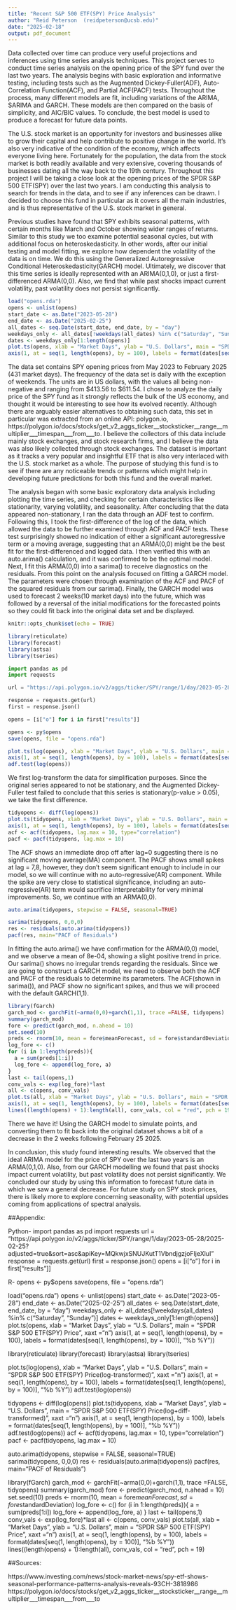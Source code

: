 ```yaml
---
title: "Recent S&P 500 ETF(SPY) Price Analysis"
author: "Reid Peterson  (reidpeterson@ucsb.edu)"
date: "2025-02-18"
output: pdf_document
---
```


\begin{center}
\large Abstract
\end{center}
Data collected over time can produce very useful projections and inferences using time series analysis techniques. This project serves to conduct time series analysis on the opening price of the SPY fund over the last two years. The analysis begins with basic exploration and informative testing, including tests such as the Augmented Dickey-Fuller(ADF), Auto-Correlation Function(ACF), and Partial ACF(PACF) tests. Throughout the process,  many different models are fit, including variations of the ARIMA, SARIMA and GARCH. These models are then compared on the basis of simplicity,  and AIC/BIC values. To conclude, the best model is used to produce a forecast for future data points.

\vspace{1cm}
\begin{center}
\large 1. Introduction
\end{center}
The U.S. stock market is an opportunity for investors and businesses alike to grow their capital and help contribute to positive change in the world. It's also very indicative of the condition of the economy, which affects everyone living here. Fortunately for the population, the data from the stock market is both readily available and very extensive, covering thousands of businesses dating all the way back to the 19th century. Throughout this project I will be taking a close look at the opening prices of the SPDR S&P 500 ETF(SPY) over the last two years. I am conducting this analysis to search for trends in the data, and to see if any inferences can be drawn. I decided to choose this fund in particular as it covers all the main industries, and is thus representative of the U.S. stock market in general. 

\vspace{1cm}

Previous studies have found that SPY exhibits seasonal patterns, with certain months like March and October showing wider ranges of returns. Similar to this study we too examine potential seasonal cycles, but with additional focus on heteroskedasticity. In other words, after our initial testing and model fitting, we explore how dependent the volatility of the data is on time. We do this using the Generalized Autoregressive Conditional Heteroskedasticity(GARCH) model. Ultimately, we discover that this time series is ideally represented with an ARIMA(0,1,0), or just a first-differenced ARMA(0,0). Also, we find that while past shocks impact current volatility, past volatility does not persist significantly.

\vspace{1cm}

```r
load("opens.rda")
opens <- unlist(opens)
start_date <- as.Date("2023-05-28")
end_date <- as.Date("2025-02-25")
all_dates <- seq.Date(start_date, end_date, by = "day")
weekdays_only <- all_dates[!weekdays(all_dates) %in% c("Saturday", "Sunday")]
dates <- weekdays_only[1:length(opens)]
plot.ts(opens, xlab = "Market Days", ylab = "U.S. Dollars", main = "SPDR S&P 500 ETF(SPY) Price", xaxt ="n")
axis(1, at = seq(1, length(opens), by = 100), labels = format(dates[seq(1, length(opens), by = 100)], "%b %Y"))

```

\vspace{1cm}

\begin{center}
\large 2. Data
\end{center}
The data set contains SPY opening prices from May 2023 to February 2025 (431 market days). The frequency of the data set is daily with the exception of weekends. The units are in US dollars, with the values all being non-negative and ranging from \$413.56 to \$611.54. I chose to analyze the daily price of the SPY fund as it strongly reflects the bulk of the US economy, and thought it would be interesting to see how its evolved recently. Although there are arguably easier alternatives to obtaining such data, this set in particular was extracted from an online API: polygon.io, https://polygon.io/docs/stocks/get_v2_aggs_ticker__stocksticker__range__multiplier___timespan___from___to. I believe the collectors of this data include mainly stock exchanges, and stock research firms, and I believe the data was also likely collected through stock exchanges. The dataset is important as it tracks a very popular and insightful ETF that is also very interlaced with the U.S. stock market as a whole. The purpose of studying this fund is to see if there are any noticeable trends or patterns which might help in developing future predictions for both this fund and the overall market. 
\vspace{1cm}

\begin{center}
\large 3. Methodology
\end{center}
The analysis began with some basic exploratory data analysis including plotting the time series, and checking for certain characteristics like stationarity, varying volatility, and seasonality. After concluding that the data appeared non-stationary, I ran the data through an ADF test to confirm. Following this, I took the first-difference of the log of the data, which allowed the data to be further examined through ACF and PACF tests. These test surprisingly showed no indication of either a significant autoregressive term or a moving average, suggesting that an ARMA(0,0) might be the best fit for the first-differenced and logged data. I then verified this with an auto.arima() calculation, and it was confirmed to be the optimal model. Next, I fit this ARMA(0,0) into a sarima() to receive diagnostics on the residuals. From this point on the analysis focused on fitting a GARCH model. The parameters were chosen through examination of the ACF and PACF of the squared residuals from our sarima(). Finally, the GARCH model was used to forecast 2 weeks(10 market days) into the future, which was followed by a reversal of the initial modifications for the forecasted points so they could fit back into the original data set and be displayed.

\vspace{1cm}
\begin{center}
\large 4. Results
\end{center}

```r
knitr::opts_chunk$set(echo = TRUE)
```

```r
library(reticulate)
library(forecast)
library(astsa)
library(tseries)
```

```python
import pandas as pd
import requests

url = "https://api.polygon.io/v2/aggs/ticker/SPY/range/1/day/2023-05-28/2025-02-25?adjusted=true&sort=asc&apiKey=MQkwjxSNUJKutT1VbndjgzjoFljeXluI"

response = requests.get(url)
first = response.json()

opens = [i["o"] for i in first["results"]]

```

```r
opens <- py$opens
save(opens, file = "opens.rda")
```

```r
plot.ts(log(opens), xlab = "Market Days", ylab = "U.S. Dollars", main = "SPDR S&P 500 ETF(SPY) Price(log-transformed)", xaxt ="n")
axis(1, at = seq(1, length(opens), by = 100), labels = format(dates[seq(1, length(opens), by = 100)], "%b %Y"))
adf.test(log(opens))
```
We first log-transform the data for simplification purposes. Since the original series appeared to not be stationary, and the Augmented Dickey-Fuller test failed to conclude that this series is stationary(p-value > 0.05), we take the first difference.

```r
tidyopens <- diff(log(opens))
plot.ts(tidyopens, xlab = "Market Days", ylab = "U.S. Dollars", main = "SPDR S&P 500 ETF(SPY) Price(log+diff-transformed)", xaxt ="n")
axis(1, at = seq(1, length(opens), by = 100), labels = format(dates[seq(1, length(opens), by = 100)], "%b %Y"))
acf <- acf(tidyopens, lag.max = 10, type="correlation")
pacf <- pacf(tidyopens, lag.max = 10)
```

The ACF shows an immediate drop off after lag=0 suggesting there is no significant moving average(MA) component. The PACF shows small spikes at lag = 7,8, however, they don't seem significant enough to include in our model, so we will continue with no auto-regressive(AR) component. While the spike are very close to statistical significance, including an auto-regressive(AR) term would sacrifice interpretability for very minimal improvements. So, we continue with an ARMA(0,0).

```r
auto.arima(tidyopens, stepwise = FALSE, seasonal=TRUE)

sarima(tidyopens, 0,0,0)
res <- residuals(auto.arima(tidyopens))
pacf(res, main="PACF of Residuals")
```

In fitting the auto.arima() we have confirmation for the ARMA(0,0) model, and we observe a mean of 8e-04, showing a slight positive trend in price. Our sarima() shows no irregular trends regarding the residuals. Since we are going to construct a GARCH model, we need to observe both the ACF and PACF of the residuals to determine its parameters. The ACF(shown in sarima()), and PACF show no significant spikes, and thus we will proceed with the default GARCH(1,1).


```r
library(fGarch)
garch_mod <- garchFit(~arma(0,0)+garch(1,1), trace =FALSE, tidyopens)
summary(garch_mod)
fore <- predict(garch_mod, n.ahead = 10)
set.seed(10)
preds <- rnorm(10, mean = fore$meanForecast, sd = fore$standardDeviation)
log_fore <- c()
for (i in 1:length(preds)){
  a = sum(preds[1:i])
  log_fore <- append(log_fore, a)
}
last <- tail(opens,1)
conv_vals <- exp(log_fore)*last
all <- c(opens, conv_vals)
plot.ts(all, xlab = "Market Days", ylab = "U.S. Dollars", main = "SPDR S&P 500 ETF(SPY) Price", xaxt ="n")
axis(1, at = seq(1, length(opens), by = 100), labels = format(dates[seq(1, length(opens), by = 100)], "%b %Y"))
lines((length(opens) + 1):length(all), conv_vals, col = "red", pch = 19)

```

There we have it! Using the GARCH model to simulate points, and converting them to fit back into the original dataset shows a bit of a decrease in the 2 weeks following February 25 2025. 
\vspace{1cm}

\begin{center}
\large 5. Conclusion and Future Study 
\end{center}
In conclusion, this study found interesting results. We observed that the 
ideal ARIMA model for the price of SPY over the last two years is an ARMA(0,1,0). Also, from our GARCH modelling we found that past shocks impact current volatility, but past volatility does not persist significantly. We concluded our study by using this information to forecast future data in which we saw a general decrease. For future study on SPY stock prices, there is likely more to explore concerning seasonality, with potential upsides coming from applications of spectral analysis.  

\vspace{2cm}

##Appendix:

Python-
import pandas as pd
import requests
url = "https://api.polygon.io/v2/aggs/ticker/SPY/range/1/day/2023-05-28/2025-02-25?adjusted=true&sort=asc&apiKey=MQkwjxSNUJKutT1VbndjgzjoFljeXluI"
response = requests.get(url)
first = response.json()
opens = [i["o"] for i in first["results"]]

R-
opens <- py$opens
save(opens, file = "opens.rda")

load("opens.rda")
opens <- unlist(opens)
start_date <- as.Date("2023-05-28")
end_date <- as.Date("2025-02-25")
all_dates <- seq.Date(start_date, end_date, by = "day")
weekdays_only <- all_dates[!weekdays(all_dates) %in% c("Saturday", "Sunday")]
dates <- weekdays_only[1:length(opens)]
plot.ts(opens, xlab = "Market Days", ylab = "U.S. Dollars", main = "SPDR S&P 500 ETF(SPY) Price", xaxt ="n")
axis(1, at = seq(1, length(opens), by = 100), labels = format(dates[seq(1, length(opens), by = 100)], "%b %Y"))

library(reticulate)
library(forecast)
library(astsa)
library(tseries)

plot.ts(log(opens), xlab = "Market Days", ylab = "U.S. Dollars", main = "SPDR S&P 500 ETF(SPY) Price(log-transformed)", xaxt ="n")
axis(1, at = seq(1, length(opens), by = 100), labels = format(dates[seq(1, length(opens), by = 100)], "%b %Y"))
adf.test(log(opens))

tidyopens <- diff(log(opens))
plot.ts(tidyopens, xlab = "Market Days", ylab = "U.S. Dollars", main = "SPDR S&P 500 ETF(SPY) Price(log+diff-transformed)", xaxt ="n")
axis(1, at = seq(1, length(opens), by = 100), labels = format(dates[seq(1, length(opens), by = 100)], "%b %Y"))
adf.test(log(opens))
acf <- acf(tidyopens, lag.max = 10, type="correlation")
pacf <- pacf(tidyopens, lag.max = 10)

auto.arima(tidyopens, stepwise = FALSE, seasonal=TRUE)
sarima(tidyopens, 0,0,0)
res <- residuals(auto.arima(tidyopens))
pacf(res, main="PACF of Residuals")

library(fGarch)
garch_mod <- garchFit(~arma(0,0)+garch(1,1), trace =FALSE, tidyopens)
summary(garch_mod)
fore <- predict(garch_mod, n.ahead = 10)
set.seed(10)
preds <- rnorm(10, mean = fore$meanForecast, sd = fore$standardDeviation)
log_fore <- c()
for (i in 1:length(preds)){
  a = sum(preds[1:i])
  log_fore <- append(log_fore, a)
}
last <- tail(opens,1)
conv_vals <- exp(log_fore)*last
all <- c(opens, conv_vals)
plot.ts(all, xlab = "Market Days", ylab = "U.S. Dollars", main = "SPDR S&P 500 ETF(SPY) Price", xaxt ="n")
axis(1, at = seq(1, length(opens), by = 100), labels = format(dates[seq(1, length(opens), by = 100)], "%b %Y"))
lines((length(opens) + 1):length(all), conv_vals, col = "red", pch = 19)

\vspace{1cm}


##Sources:

https://www.investing.com/news/stock-market-news/spy-etf-shows-seasonal-performance-patterns-analysis-reveals-93CH-3818986
https://polygon.io/docs/stocks/get_v2_aggs_ticker__stocksticker__range__multiplier___timespan___from___to
